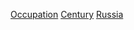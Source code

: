 {{Portal|俄羅斯|人物}}
{{Container category}}
{{Category see also|依職業劃分的各世紀俄羅斯人‎}}

[[Category:各世紀俄羅斯人|Occupation]]
[[Category:各職業俄羅斯人|Century]]
[[Category:各世紀各職業各國人|Russia]]